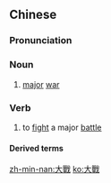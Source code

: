 {{also|大战}}
==Chinese==
{{zh-forms|s=大战}}

===Pronunciation===
{{zh-pron
|m=dàzhàn
|c=daai6 zin3
|mn=tāi-chiàn
|cat=n,v
}}

===Noun===
{{zh-noun}}

# [[major]] [[war]]

===Verb===
{{zh-verb}}

# to [[fight]] a major [[battle]]

====Derived terms====
{{zh-der|拇指大戰|世界大戰}}

[[zh-min-nan:大戰]]
[[ko:大戰]]